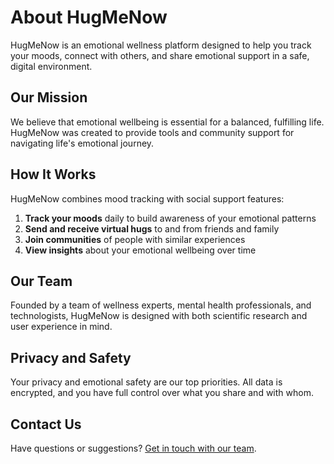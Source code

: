 # About HugMeNow

HugMeNow is an emotional wellness platform designed to help you track your moods, connect with others, and share emotional support in a safe, digital environment.

## Our Mission

We believe that emotional wellbeing is essential for a balanced, fulfilling life. HugMeNow was created to provide tools and community support for navigating life's emotional journey.

## How It Works

HugMeNow combines mood tracking with social support features:

1. **Track your moods** daily to build awareness of your emotional patterns
2. **Send and receive virtual hugs** to and from friends and family
3. **Join communities** of people with similar experiences
4. **View insights** about your emotional wellbeing over time

## Our Team

Founded by a team of wellness experts, mental health professionals, and technologists, HugMeNow is designed with both scientific research and user experience in mind.

## Privacy and Safety

Your privacy and emotional safety are our top priorities. All data is encrypted, and you have full control over what you share and with whom.

## Contact Us

Have questions or suggestions? [Get in touch with our team](/contact).